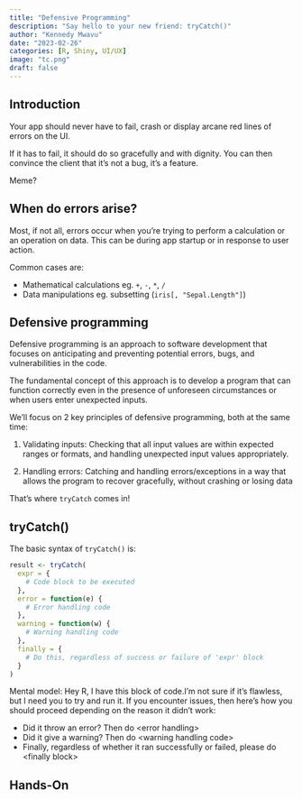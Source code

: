 ```yaml
---
title: "Defensive Programming"
description: "Say hello to your new friend: tryCatch()"
author: "Kennedy Mwavu"
date: "2023-02-26"
categories: [R, Shiny, UI/UX]
image: "tc.png"
draft: false
---
```


## Introduction

Your app should never have to fail, crash or display arcane red lines 
of errors on the UI. 

If it has to fail, it should do so gracefully and with dignity.
You can then convince the client that it's not a bug,
it's a feature.

Meme?

## When do errors arise?

Most, if not all, errors occur when you're trying to perform a 
calculation or an operation on data. This can be during app startup or 
in response to user action.

Common cases are:

- Mathematical calculations eg. `+`, `-`, `*`, `/`
- Data manipulations eg. subsetting (`iris[, "Sepal.Length"]`)

## Defensive programming

Defensive programming is an approach to software development that 
focuses on anticipating and preventing potential errors, bugs, and 
vulnerabilities in the code.

The fundamental concept of this approach is to develop a program that can function correctly even in the presence of unforeseen circumstances or when users enter unexpected inputs.

We'll focus on 2 key principles of defensive programming, both at the same time:

1. Validating inputs: Checking that all input values are within 
expected ranges or formats, and handling unexpected input values 
appropriately.

2. Handling errors: Catching and handling errors/exceptions in a way
that allows the program to recover gracefully, without crashing or 
losing data

That's where `tryCatch` comes in!

## tryCatch()

The basic syntax of `tryCatch()` is:

```r
result <- tryCatch(
  expr = {
    # Code block to be executed
  },
  error = function(e) {
    # Error handling code
  },
  warning = function(w) {
    # Warning handling code
  },
  finally = {
    # Do this, regardless of success or failure of 'expr' block
  }
)
```

Mental model: Hey R, I have this block of code.I'm not sure if it's
flawless, but I need you to try and run it. If you encounter issues,
then here's how you should proceed depending on the reason it didn't
work:

- Did it throw an error? Then do &lt;error handling&gt;
- Did it give a warning? Then do &lt;warning handling code&gt;
- Finally, regardless of whether it ran successfully or failed, please
do &lt;finally block&gt;

## Hands-On
